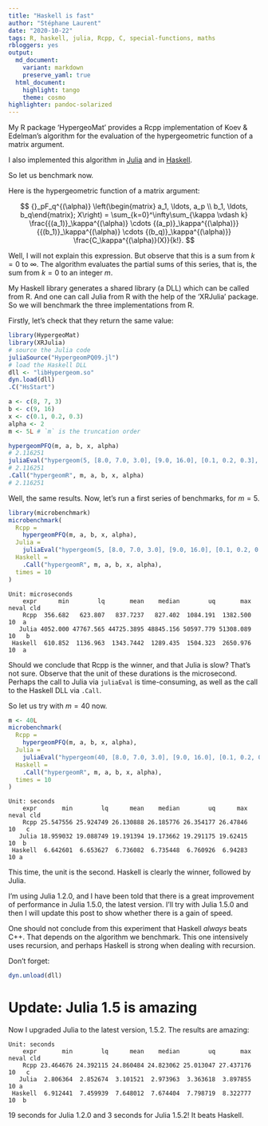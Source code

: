 ```yaml
---
title: "Haskell is fast"
author: "Stéphane Laurent"
date: "2020-10-22"
tags: R, haskell, julia, Rcpp, C, special-functions, maths
rbloggers: yes
output:
  md_document:
    variant: markdown
    preserve_yaml: true
  html_document: 
    highlight: tango
    theme: cosmo
highlighter: pandoc-solarized
---
```


My R package 'HypergeoMat' provides a Rcpp implementation of Koev & Edelman's 
algorithm for the evaluation of the hypergeometric function of a matrix 
argument.

I also implemented this algorithm in 
[Julia](https://gist.github.com/stla/e85e2de1ad9aeeebc01583f1d0b8e1d0#file-hypergeompq9-jl) 
and in [Haskell](https://github.com/stla/hypergeomPFQ).

So let us benchmark now. 

Here is the hypergeometric function of a matrix argument:

$$
{}_pF_q^{(\alpha)}
\left(\begin{matrix} a_1, \ldots, a_p \\ b_1, \ldots, b_q\end{matrix}; X\right) = 
\sum_{k=0}^\infty\sum_{\kappa \vdash k} 
\frac{{(a_1)}_\kappa^{(\alpha)} \cdots {(a_p)}_\kappa^{(\alpha)}}
{{(b_1)}_\kappa^{(\alpha)} \cdots {(b_q)}_\kappa^{(\alpha)}} 
\frac{C_\kappa^{(\alpha)}(X)}{k!}.
$$

Well, I will not explain this expression. But observe that this is a sum from 
$k=0$ to $\infty$. The algorithm evaluates the partial sums of this series, 
that is, the sum from $k=0$ to an integer $m$.

My Haskell library generates a shared library (a DLL) which can be called from 
R. And one can call Julia from R with the help of the 'XRJulia' package. So we 
will benchmark the three implementations from R.

Firstly, let's check that they return the same value:

```r
library(HypergeoMat)
library(XRJulia)
# source the Julia code
juliaSource("HypergeomPQ09.jl")
# load the Haskell DLL
dll <- "libHypergeom.so"
dyn.load(dll)
.C("HsStart")

a <- c(8, 7, 3)
b <- c(9, 16)
x <- c(0.1, 0.2, 0.3)
alpha <- 2
m <- 5L # `m` is the truncation order

hypergeomPFQ(m, a, b, x, alpha)
# 2.116251
juliaEval("hypergeom(5, [8.0, 7.0, 3.0], [9.0, 16.0], [0.1, 0.2, 0.3], 2.0)")
# 2.116251
.Call("hypergeomR", m, a, b, x, alpha)
# 2.116251
```

Well, the same results. Now, let's run a first series of benchmarks, for $m=5$.

```r
library(microbenchmark)
microbenchmark(
  Rcpp =
    hypergeomPFQ(m, a, b, x, alpha),
  Julia =
    juliaEval("hypergeom(5, [8.0, 7.0, 3.0], [9.0, 16.0], [0.1, 0.2, 0.3], 2.0)"),
  Haskell =
    .Call("hypergeomR", m, a, b, x, alpha),
  times = 10
)
```

```
Unit: microseconds
    expr      min        lq       mean    median        uq       max neval cld
    Rcpp  356.682   623.807   837.7237   827.402  1084.191  1382.500    10  a 
   Julia 4052.000 47767.565 44725.3895 48845.156 50597.779 51308.089    10   b
 Haskell  610.852  1136.963  1343.7442  1289.435  1504.323  2650.976    10  a 
``` 

Should we conclude that Rcpp is the winner, and that Julia is slow? 
That's not sure. Observe that the unit of these durations is the microsecond. 
Perhaps the call to Julia via `juliaEval` is time-consuming, as well as the 
call to the Haskell DLL via `.Call`. 

So let us try with $m=40$ now.

```r
m <- 40L
microbenchmark(
  Rcpp =
    hypergeomPFQ(m, a, b, x, alpha),
  Julia =
    juliaEval("hypergeom(40, [8.0, 7.0, 3.0], [9.0, 16.0], [0.1, 0.2, 0.3], 2.0)"),
  Haskell =
    .Call("hypergeomR", m, a, b, x, alpha),
  times = 10
)
```

```
Unit: seconds
    expr       min        lq      mean    median        uq      max neval cld
    Rcpp 25.547556 25.924749 26.130888 26.185776 26.354177 26.47846    10   c
   Julia 18.959032 19.088749 19.191394 19.173662 19.291175 19.62415    10  b 
 Haskell  6.642601  6.653627  6.736082  6.735448  6.760926  6.94283    10 a 
```

This time, the unit is the second. Haskell is clearly the winner, followed by 
Julia.

I'm using Julia 1.2.0, and I have been told that there is a great improvement 
of performance in Julia 1.5.0, the latest version. I'll try with Julia 1.5.0 
and then I will update this post to show whether there is a gain of speed.

One should not conclude from this experiment that Haskell *always* beats C++. 
That depends on the algorithm we benchmark. This one intensively uses recursion, 
and perhaps Haskell is strong when dealing with recursion.

Don't forget:

```r
dyn.unload(dll)
```

# Update: Julia 1.5 is amazing

Now I upgraded Julia to the latest version, 1.5.2. The results are amazing:

```
Unit: seconds
    expr       min        lq      mean    median        uq       max neval cld
    Rcpp 23.464676 24.392115 24.860484 24.823062 25.013047 27.437176    10   c
   Julia  2.806364  2.852674  3.101521  2.973963  3.363618  3.897855    10 a
 Haskell  6.912441  7.459939  7.648012  7.674404  7.798719  8.322777    10  b
```

19 seconds for Julia 1.2.0 and 3 seconds for Julia 1.5.2! It beats Haskell.
